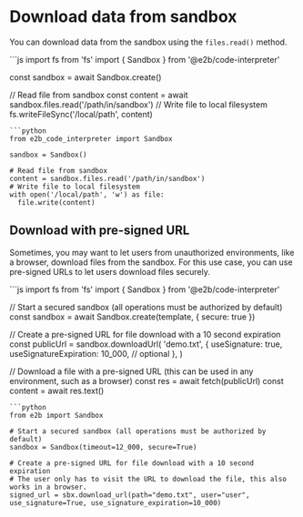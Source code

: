 # Download data from sandbox

You can download data from the sandbox using the `files.read()` method.

<CodeGroup>
```js
import fs from 'fs'
import { Sandbox } from '@e2b/code-interpreter'

const sandbox = await Sandbox.create()

// Read file from sandbox
const content = await sandbox.files.read('/path/in/sandbox')
// Write file to local filesystem
fs.writeFileSync('/local/path', content)
```
```python
from e2b_code_interpreter import Sandbox

sandbox = Sandbox()

# Read file from sandbox
content = sandbox.files.read('/path/in/sandbox')
# Write file to local filesystem
with open('/local/path', 'w') as file:
  file.write(content)
```
</CodeGroup>


## Download with pre-signed URL

Sometimes, you may want to let users from unauthorized environments, like a browser, download files from the sandbox.
For this use case, you can use pre-signed URLs to let users download files securely.

<CodeGroup>
```js
import fs from 'fs'
import { Sandbox } from '@e2b/code-interpreter'

// Start a secured sandbox (all operations must be authorized by default)
const sandbox = await Sandbox.create(template, { secure: true })

// Create a pre-signed URL for file download with a 10 second expiration
const publicUrl = sandbox.downloadUrl(
  'demo.txt', {
    useSignature: true,
    useSignatureExpiration: 10_000, // optional
  },
)

// Download a file with a pre-signed URL (this can be used in any environment, such as a browser)
const res = await fetch(publicUrl)
const content = await res.text()
```
```python
from e2b import Sandbox

# Start a secured sandbox (all operations must be authorized by default)
sandbox = Sandbox(timeout=12_000, secure=True)

# Create a pre-signed URL for file download with a 10 second expiration
# The user only has to visit the URL to download the file, this also works in a browser.
signed_url = sbx.download_url(path="demo.txt", user="user", use_signature=True, use_signature_expiration=10_000)
```
</CodeGroup>
